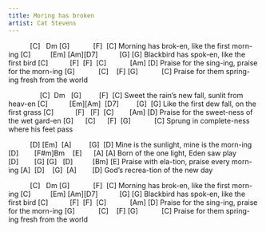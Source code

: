 ```yaml
---
title: Moring has broken
artist: Cat Stevens
---
```


           [C]   Dm [G]            [F]  [C]
Morning has brok-en, like the first morn-ing
[C]          [Em] [Am][D7]           [G] [G]
Blackbird has spok-en, like the first bird
[C]           [F]  [F]  [C]            [Am] [D]
Praise for the sing-ing, praise for the morn-ing
[G]            [C]    [F] [G]            [C]
Praise for them spring-ing fresh from the world

                [C]  Dm   [G]         [F]  [C]
Sweet the rain's new fall, sunlit from heav-en
[C]           [Em][Am]  [D7]         [G]  [G]
Like the first dew fall, on the first grass
[C]           [F]   [F]  [C]        [Am] [D]
Praise for the sweet-ness of the wet gard-en
[G]      [C]      [F]  [G]            [C]
Sprung in complete-ness where his feet pass

           [D] [Em]  [A]         [G]  [D]
Mine is the sunlight, mine is the morn-ing
[D]        [F#m]Bm    [E]      [A] [A]
Born of the one light, Eden saw play
[D]        [G] [G]   [D]          [Bm] [E]
Praise with ela-tion, praise every morn-ing
[A]  [D]    [G]  [A]        [D]
God's recrea-tion of the new day

           [C]   Dm [G]            [F]  [C]
Morning has brok-en, like the first morn-ing
[C]          [Em] [Am][D7]           [G] [G]
Blackbird has spok-en, like the first bird
[C]           [F]  [F]  [C]            [Am] [D]
Praise for the sing-ing, praise for the morn-ing
[G]            [C]    [F] [G]            [C]
Praise for them spring-ing fresh from the world
